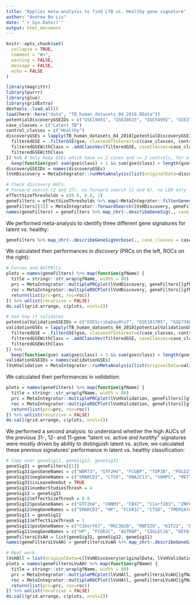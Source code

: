 ```yaml
---
title: "Applies meta-analysis to find LTB vs. Healthy gene signature"
author: "Andrew Bo Liu"
date: "`r Sys.Date()`"
output: html_document
---
```


```r
knitr::opts_chunk$set(
  collapse = TRUE,
  comment = "#>",
  warning = FALSE,
  message = FALSE,
  echo = FALSE
)
```

```r
library(magrittr)
library(purrr)
library(glue)
library(gridExtra)
devtools::load_all()
load(here::here("data", "TB_human_datasets_04_2018.RData"))
potentialDiscoveryGSEIDs = c("GSE19491", "GSE28623", "GSE54992", "GSE37250", "GSE39939.noCultureNeg", "GSE39940")
case_classes = c("Latent TB")
control_classes = c("Healthy")
discoveryGSEs = lapply(TB_human_datasets_04_2018[potentialDiscoveryGSEIDs], function(gse) {
  filteredGSE = .filterGSE(gse, classesOfInterest=c(case_classes, control_classes))
  filteredGSEWithClass = .addClassVec(filteredGSE, caseClasses=case_classes)
  filteredGSEWithClass
}) %>% # Only keep GSEs which have >= 2 cases and >= 2 controls, for effect size (Hedges' g) to be well-defined.
  keep(function(gse) sum(gse$class) > 1 && sum(gse$class) < length(gse$class)-1)
discoveryGSEIDs = names(discoveryGSEs)
lVsHDiscovery = MetaIntegrator::runMetaAnalysis(list(originalData=discoveryGSEs))
```

```r
# Check discovery AUCs.
# Forward search (2 and 27), no forward search (2 and 6), no LOO only
effectSizeThresholds = c(0.6, 0.8, 1)
geneFilters = effectSizeThresholds %>% map(~MetaIntegrator::filterGenes(lVsHDiscovery, numberStudiesThresh = ceiling(length(discoveryGSEs) / 2), FDRThresh = 0.1, effectSizeThresh = ., isLeaveOneOut = FALSE)) %>% map(~.$filterResults[[1]]) %>% map(~.removeLOCMIRFromFilter(.)) %>% discard(~length(.$posGeneNames) + length(.$negGeneNames) == 0)
geneFilters[[3]] = MetaIntegrator::forwardSearch(lVsHDiscovery, geneFilters[[1]]) # Do forward search on the 27-gene signature to get an additional 6-gene signature (FS on the other 2-gene signature returns the same 2-gene signature)
names(geneFilters) = geneFilters %>% map_chr(~.describeGeneSig(., case_classes = case_classes, control_classes = control_classes))
```

We performed meta-analysis to identify three different gene signatures for latent vs. healthy:

```r
geneFilters %>% map_chr(~.describeGeneSigVerbose(., case_classes = case_classes, control_classes = control_classes, datasets = discoveryGSEIDs)) %>% paste("-", .) %>% collapse(sep = "\n")
```

We calculated their performances in *discovery* (PRCs on the left, ROCs on the right):

```r
# Curves and AU(PR)Cs
plots = names(geneFilters) %>% map(function(gfName) {
  title = stringr::str_wrap(gfName, width = 80)
  prc = MetaIntegrator::multiplePRCplot(lVsHDiscovery, geneFilters[[gfName]], title = title, size = 10)
  roc = MetaIntegrator::multipleROCPlot(lVsHDiscovery, geneFilters[[gfName]], title = title, size = 10)
  return(list(prc=prc, roc=roc))
}) %>% unlist(recursive = FALSE)
do.call(grid.arrange, c(plots, ncol=2))
```

```r
# See how it validates
potentialValidationGSEIDs = c("GSEScribaDay0to7", "GSE101705", "GSE73408", "GSE69581")
validationGSEs = lapply(TB_human_datasets_04_2018[potentialValidationGSEIDs], function(gse) {
  filteredGSE = .filterGSE(gse, classesOfInterest=c(case_classes, control_classes))
  filteredGSEWithClass = .addClassVec(filteredGSE, caseClasses=case_classes)
  filteredGSEWithClass
}) %>%
  keep(function(gse) sum(gse$class) > 1 && sum(gse$class) < length(gse$class)-1)
validationGSEIDs = names(validationGSEs)
lVsHValidation = MetaIntegrator::runMetaAnalysis(list(originalData=validationGSEs))
```

We calculated their performances in *validation*:

```r
plots = names(geneFilters) %>% map(function(gfName) {
  title = stringr::str_wrap(gfName, width = 80)
  prc = MetaIntegrator::multiplePRCplot(lVsHValidation, geneFilters[[gfName]], title = title, size = 10)
  roc = MetaIntegrator::multipleROCPlot(lVsHValidation, geneFilters[[gfName]], title = title, size = 10)
  return(list(prc=prc, roc=roc))
}) %>% unlist(recursive = FALSE)
do.call(grid.arrange, c(plots, ncol=2))
```

We performed a second analysis: to understand whether the high AUCs of the previous 31-, 12- and 11-gene "latent vs. active _and healthy_" signatures were mostly driven by ability to distinguish latent vs. active, we calculated these previous signatures' performance in latent vs. healthy classification:

```r
# Copy over geneSig11, geneSig12, geneSig31
geneSig31 = geneFilters[[1]]
geneSig31$posGeneNames = c("WDR73", "GTF2H4", "FCGBP", "TOP3B", "POLD2", "MED6", "FLJ38717", "TCF4", "LONP2", "PARM1", "CBX7", "ABHD6", "C1orf93", "GAGE2B", "GPN1", "RNASEH1")
geneSig31$negGeneNames = c("SMARCD3", "CTSD", "DNAJC13", "VAMP5", "METTL9", "ITGAM", "FCGR1C", "ATP6V0A1", "IFT20", "KCTD14", "TPST1", "ELANE", "NCRNA00120", "TOP1P2", "VWA5A")
geneSig31$isLeaveOneOut = TRUE
geneSig31$numberStudiesThresh = 4
geneSig12 = geneSig31
geneSig12$effectSizeThresh = 0.8
geneSig12$posGeneNames = c("GTF2H4", "CNNM3", "CBX7", "C1orf203", "ZNF689")
geneSig12$negGeneNames = c("SMARCD3", "HP", "FCGR1C", "CTSD", "TMEM167A", "FNDC3B", "CD63")
geneSig11 = geneSig12
geneSig11$effectSizeThresh = 1
geneSig11$posGeneNames = c("C16orf67", "MGC3020", "RNF220", "KIF22", "FAM62B")
geneSig11$negGeneNames = c("HP", "FCGR1C", "AGTRAP", "SIGLEC16", "DEFA1B", "ITGAM")
geneFiltersLVsAH = list(geneSig31, geneSig12, geneSig11)
names(geneFiltersLVsAH) = geneFiltersLVsAH %>% map_chr(~.describeGeneSig(., case_classes = case_classes, control_classes = control_classes))

# Real work
lVsHAll = list(originalData=c(lVsHDiscovery$originalData, lVsHValidation$originalData))
plots = names(geneFiltersLVsAH) %>% map(function(gfName) {
  title = stringr::str_wrap(gfName, width = 80)
  prc = MetaIntegrator::multiplePRCplot(lVsHAll, geneFiltersLVsAH[[gfName]], title = title, size = 10)
  roc = MetaIntegrator::multipleROCPlot(lVsHAll, geneFiltersLVsAH[[gfName]], title = title, size = 10)
  return(list(prc=prc, roc=roc))
}) %>% unlist(recursive = FALSE)
do.call(grid.arrange, c(plots, ncol=2))
```
